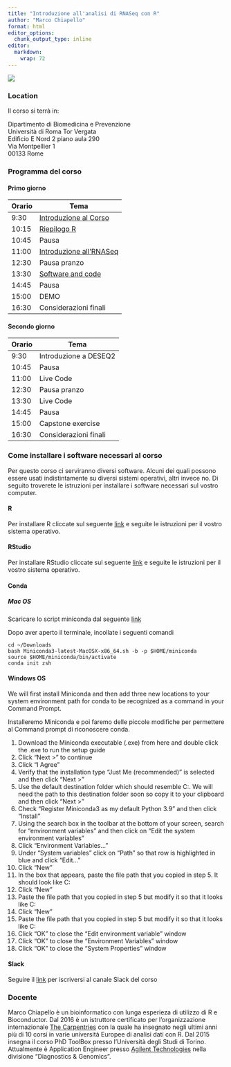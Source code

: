 ```yaml
---
title: "Introduzione all'analisi di RNASeq con R"
author: "Marco Chiapello"
format: html
editor_options: 
  chunk_output_type: inline
editor: 
  markdown: 
    wrap: 72
---
```


![](materials/images/R2.png)

### Location

Il corso si terrà in:

Dipartimento di Biomedicina e Prevenzione    
Università di Roma Tor Vergata    
Edificio E Nord 2 piano aula 290    
Via Montpellier 1    
00133 Rome    

### Programma del corso

#### Primo giorno

| Orario     | Tema                  |
|------------|-----------------------|
|9:30| [Introduzione al Corso](materials/M1_intro.qmd)   |
|10:15| [Riepilogo R](materials/M2_RiepilogoR.qmd)             |
|10:45| Pausa                   |
|11:00| [Introduzione all'RNASeq](materials/M3_RNASeq_Intro.qmd)|
|12:30| Pausa pranzo            |
|13:30| [Software and code](materials/M4_software_code.qmd)       |
|14:45| Pausa                   |
|15:00| DEMO                    |
|16:30| Considerazioni finali   | 



#### Secondo giorno

| Orario     | Tema                  |
|------------|-----------------------|
|9:30  | Introduzione a DESEQ2  | 
|10:45 | Pausa                  | 
|11:00 | Live Code|
|12:30 | Pausa pranzo           | 
|13:30 | Live Code       |
|14:45 | Pausa                  | 
|15:00 | Capstone exercise      |              
|16:30 | Considerazioni finali  |


### Come installare i software necessari al corso

Per questo corso ci serviranno diversi software. Alcuni dei quali possono essere
usati indistintamente su diversi sistemi operativi, altri invece no. Di seguito troverete
le istruzioni per installare i software necessari sul vostro computer.

#### R

Per installare R cliccate sul seguente [link](https://cran.r-project.org) e seguite le istruzioni per il vostro sistema operativo.

#### RStudio

Per installare RStudio cliccate sul seguente [link](https://posit.co/download/rstudio-desktop/) e seguite le istruzioni per il vostro sistema operativo.

#### Conda

##### Mac OS

Scaricare lo script miniconda dal seguente [link](https://repo.anaconda.com/miniconda/Miniconda3-latest-MacOSX-x86_64.sh)

Dopo aver aperto il terminale, incollate i seguenti comandi

```
cd ~/Downloads
bash Miniconda3-latest-MacOSX-x86_64.sh -b -p $HOME/miniconda
source $HOME/miniconda/bin/activate
conda init zsh
```

#### Windows OS

We will first install Miniconda and then add three new locations to your system environment path for conda to be recognized as a command in your Command Prompt. 

Installeremo Miniconda e poi faremo delle piccole modifiche per permettere al Command prompt di riconoscere conda.

1. Download the Miniconda executable (.exe) from here and double click the .exe to run the setup guide
1. Click "Next >" to continue
1. Click "I Agree"
1. Verify that the installation type "Just Me (recommended)" is selected and then click "Next >"
1. Use the default destination folder which should resemble C:\Users\yourname\Miniconda3. We will need the path to this destination folder soon so copy it to your clipboard and then click "Next >"
1. Check "Register Miniconda3 as my default Python 3.9" and then click "Install"
1. Using the search box in the toolbar at the bottom of your screen, search for "environment variables" and then click on "Edit the system environment variables"
1. Click "Environment Variables..."
1. Under "System variables" click on "Path" so that row is highlighted in blue and click "Edit..."
1. Click "New"
1. In the box that appears, paste the file path that you copied in step 5. It should look like C:\Users\yourname\Miniconda3\
1. Click "New"
1. Paste the file path that you copied in step 5 but modify it so that it looks like C:\Users\yourname\Miniconda3\Scripts\
1. Click "New"
1. Paste the file path that you copied in step 5 but modify it so that it looks like C:\Users\yourname\Miniconda3\Library\bin\
1. Click "OK" to close the "Edit environment variable" window
1. Click "OK" to close the "Environment Variables" window
1. Click "OK" to close the "System Properties" window
    
    
#### Slack
Seguire il [link](https://join.slack.com/t/2023-rnaseq-course1/shared_invite/zt-1qbyk926t-ReFgoXM3CN4EKfzE50IKpQ) per iscriversi al canale Slack del corso

### Docente

Marco Chiapello è un bioinformatico con lunga esperieza di utilizzo di R
e Bioconductor. Dal 2016 è un istruttore certificato per
l'organizzazione internazionale [The
Carpentries](https://carpentries.org) con la quale ha insegnato negli
ultimi anni più di 10 corsi in varie università Europee di analisi dati
con R. Dal 2015 insegna il corso PhD ToolBox presso l'Università degli
Studi di Torino. Attualmente è Application Engineer presso [Agilent
Technologies](https://www.agilent.com) nella divisione "Diagnostics &
Genomics".

